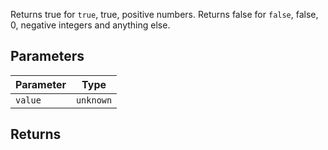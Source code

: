 Returns true for `true`, true, positive numbers.
Returns false for `false`, false, 0, negative integers and anything else.

## Parameters

| Parameter | Type      |
| --------- | --------- |
| `value`   | `unknown` |

## Returns
